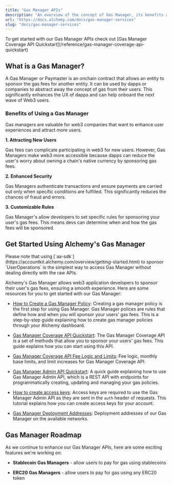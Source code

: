 ```yaml
---
title: "Gas Manager APIs"
description: "An overview of the concept of Gas Manager, its benefits and Alchemy's Gas Manager APIs."
url: "https://docs.alchemy.com/docs/gas-manager-services"
slug: "docs/gas-manager-services"
---
```



<Check>
  To get started with our Gas Manager APIs check out [Gas Manager Coverage API Quickstart](/reference/gas-manager-coverage-api-quickstart)
</Check>

## What is a Gas Manager?

A Gas Manager or Paymaster is an onchain contract that allows an entity to sponsor the gas fees for another entity. It can be used by dapps or companies to abstract away the concept of gas from their users. This significantly enhances the UX of dapps and can help onboard the next wave of Web3 users.

### Benefits of Using a Gas Manager

Gas managers are valuable for web3 companies that want to enhance user experiences and attract more users.

**1. Attracting New Users**

Gas fees can complicate participating in web3 for new users. However, Gas Managers make web3 more accessible because dapps can reduce the user's worry about owning a chain's native currency by sponsoring gas fees.

**2. Enhanced Security**

Gas Managers authenticate transactions and ensure payments are carried out only when specific conditions are fulfilled. This significantly reduces the chances of fraud and errors.

**3. Customizable Rules**

Gas Manager's allow developers to set specific rules for sponsoring your user's gas fees. This means devs can determine when and how the gas fees will be sponsored.

## Get Started Using Alchemy's Gas Manager

<Info>
  Please note that using [`aa-sdk`](https://accountkit.alchemy.com/overview/getting-started.html) to sponsor `UserOperations` is the simplest way to access Gas Manager without dealing directly with the raw APIs.
</Info>

Alchemy's Gas Manager allows web3 application developers to sponsor their user's gas fees, ensuring a smooth experience. Here are some resources for you to get started with our Gas Manager:

* [How to Create a Gas Manager Policy](/docs/setup-a-gas-manager-policy): Creating a gas manager policy is the first step for using Gas Manager. Gas Manager polices are rules that define how and when you will sponsor your users' gas fees. This is a step-by-step guide explaining how to create gas manager policies through your Alchemy dashboard.

* [Gas Manager Coverage API Quickstart](/reference/gas-manager-coverage-api-quickstart): The Gas Manager Coverage API is a set of methods that allow you to sponsor your users' gas fees. This guide explains how you can start using this API.

* [Gas Manager Coverage API Fee Logic and Limits](/reference/gas-manager-coverage-api-pricing): Fee logic, monthly base limits, and limit increases for Gas Manager Coverage API.

* [Gas Manager Admin API Quickstart](/reference/gas-manager-admin-api-quickstart): A quick guide explaining how to use Gas Manager Admin API, which is a REST API with endpoints for programmatically creating, updating and managing your gas policies.

* [How to create access keys](/docs/how-to-create-access-keys): Access keys are required to use the Gas Manager Admin API as they are sent in the `auth` header of requests. This tutorial explains how you can create access keys for your account.

* [Gas Manager Deployment Addresses](/reference/gas-manager-deployment-addresses): Deployment addresses of our Gas Manager on the available networks.

## Gas Manager Roadmap

As we continue to enhance our Gas Manager APIs, here are some exciting features we're working on:

* **Stablecoin Gas Managers** - allow users to pay for gas using stablecoins

* **ERC20 Gas Managers** - allow users to pay for gas using any ERC20 token
